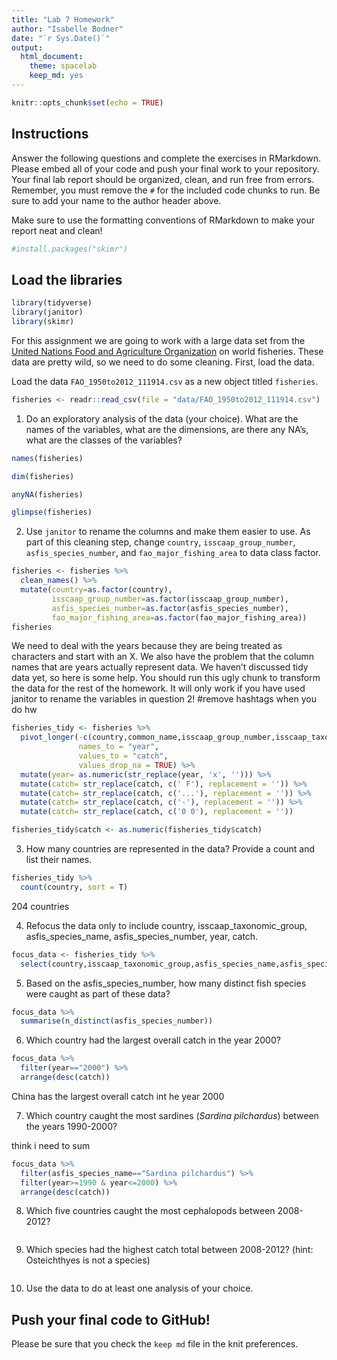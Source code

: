 ```yaml
---
title: "Lab 7 Homework"
author: "Isabelle Bodner"
date: "`r Sys.Date()`"
output:
  html_document: 
    theme: spacelab
    keep_md: yes
---
```


```r
knitr::opts_chunk$set(echo = TRUE)
```

## Instructions
Answer the following questions and complete the exercises in RMarkdown. Please embed all of your code and push your final work to your repository. Your final lab report should be organized, clean, and run free from errors. Remember, you must remove the `#` for the included code chunks to run. Be sure to add your name to the author header above.  

Make sure to use the formatting conventions of RMarkdown to make your report neat and clean!  
```r
#install.packages("skimr")
```
## Load the libraries
```r
library(tidyverse)
library(janitor)
library(skimr)
```

For this assignment we are going to work with a large data set from the [United Nations Food and Agriculture Organization](http://www.fao.org/about/en/) on world fisheries. These data are pretty wild, so we need to do some cleaning. First, load the data.  

Load the data `FAO_1950to2012_111914.csv` as a new object titled `fisheries`.
```r
fisheries <- readr::read_csv(file = "data/FAO_1950to2012_111914.csv")
```

1. Do an exploratory analysis of the data (your choice). What are the names of the variables, what are the dimensions, are there any NA's, what are the classes of the variables?  
```r
names(fisheries)
```
```r
dim(fisheries)
```

```r
anyNA(fisheries)
```

```r
glimpse(fisheries)
```

2. Use `janitor` to rename the columns and make them easier to use. As part of this cleaning step, change `country`, `isscaap_group_number`, `asfis_species_number`, and `fao_major_fishing_area` to data class factor. 
```r
fisheries <- fisheries %>% 
  clean_names() %>% 
  mutate(country=as.factor(country),
         isscaap_group_number=as.factor(isscaap_group_number),
         asfis_species_number=as.factor(asfis_species_number),
         fao_major_fishing_area=as.factor(fao_major_fishing_area))
fisheries
```

We need to deal with the years because they are being treated as characters and start with an X. We also have the problem that the column names that are years actually represent data. We haven't discussed tidy data yet, so here is some help. You should run this ugly chunk to transform the data for the rest of the homework. It will only work if you have used janitor to rename the variables in question 2!  #remove hashtags when you do hw
```r
fisheries_tidy <- fisheries %>% 
  pivot_longer(-c(country,common_name,isscaap_group_number,isscaap_taxonomic_group,asfis_species_number,asfis_species_name,fao_major_fishing_area,measure),
               names_to = "year",
               values_to = "catch",
               values_drop_na = TRUE) %>% 
  mutate(year= as.numeric(str_replace(year, 'x', ''))) %>% 
  mutate(catch= str_replace(catch, c(' F'), replacement = '')) %>% 
  mutate(catch= str_replace(catch, c('...'), replacement = '')) %>% 
  mutate(catch= str_replace(catch, c('-'), replacement = '')) %>% 
  mutate(catch= str_replace(catch, c('0 0'), replacement = ''))

fisheries_tidy$catch <- as.numeric(fisheries_tidy$catch)
```

3. How many countries are represented in the data? Provide a count and list their names.
```r
fisheries_tidy %>% 
  count(country, sort = T)
```
204 countries

4. Refocus the data only to include country, isscaap_taxonomic_group, asfis_species_name, asfis_species_number, year, catch.
```r
focus_data <- fisheries_tidy %>% 
  select(country,isscaap_taxonomic_group,asfis_species_name,asfis_species_number,year,catch)
```

5. Based on the asfis_species_number, how many distinct fish species were caught as part of these data?
```r
focus_data %>% 
  summarise(n_distinct(asfis_species_number))
```

6. Which country had the largest overall catch in the year 2000?
```r
focus_data %>% 
  filter(year=="2000") %>% 
  arrange(desc(catch))
```
China has the largest overall catch int he year 2000

7. Which country caught the most sardines (_Sardina pilchardus_) between the years 1990-2000?

think i need to sum

```r
focus_data %>% 
  filter(asfis_species_name=="Sardina pilchardus") %>% 
  filter(year>=1990 & year<=2000) %>% 
  arrange(desc(catch))
```

8. Which five countries caught the most cephalopods between 2008-2012?
```r

```

9. Which species had the highest catch total between 2008-2012? (hint: Osteichthyes is not a species)
```r

```

10. Use the data to do at least one analysis of your choice.

## Push your final code to GitHub!
Please be sure that you check the `keep md` file in the knit preferences.   